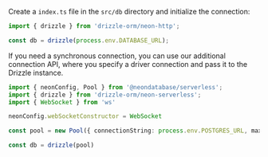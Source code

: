 
Create a `index.ts` file in the `src/db` directory and initialize the connection:

```typescript
import { drizzle } from 'drizzle-orm/neon-http';

const db = drizzle(process.env.DATABASE_URL);
```

If you need a synchronous connection, you can use our additional connection API, 
where you specify a driver connection and pass it to the Drizzle instance.

```typescript
import { neonConfig, Pool } from '@neondatabase/serverless';
import { drizzle } from 'drizzle-orm/neon-serverless';
import { WebSocket } from 'ws'

neonConfig.webSocketConstructor = WebSocket

const pool = new Pool({ connectionString: process.env.POSTGRES_URL, max: 0 })

const db = drizzle(pool)
```
